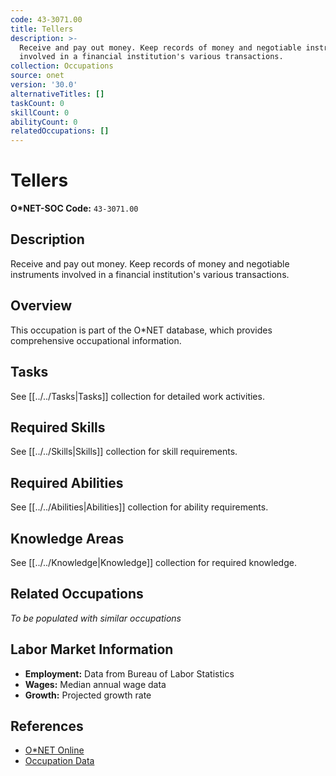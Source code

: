 ```yaml
---
code: 43-3071.00
title: Tellers
description: >-
  Receive and pay out money. Keep records of money and negotiable instruments
  involved in a financial institution's various transactions.
collection: Occupations
source: onet
version: '30.0'
alternativeTitles: []
taskCount: 0
skillCount: 0
abilityCount: 0
relatedOccupations: []
---
```

# Tellers

**O*NET-SOC Code:** `43-3071.00`

## Description

Receive and pay out money. Keep records of money and negotiable instruments involved in a financial institution's various transactions.

## Overview

This occupation is part of the O*NET database, which provides comprehensive occupational information.

## Tasks

See [[../../Tasks|Tasks]] collection for detailed work activities.

## Required Skills

See [[../../Skills|Skills]] collection for skill requirements.

## Required Abilities

See [[../../Abilities|Abilities]] collection for ability requirements.

## Knowledge Areas

See [[../../Knowledge|Knowledge]] collection for required knowledge.

## Related Occupations

*To be populated with similar occupations*

## Labor Market Information

- **Employment:** Data from Bureau of Labor Statistics
- **Wages:** Median annual wage data
- **Growth:** Projected growth rate

## References

- [O*NET Online](https://www.onetonline.org/link/summary/43-3071.00)
- [Occupation Data](https://www.onetcenter.org/)
